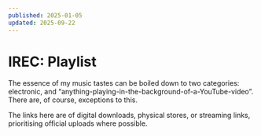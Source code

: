 ```yaml
---
published: 2025-01-05
updated: 2025-09-22
---
```


# IREC: Playlist

The essence of my music tastes can be boiled down to two categories: electronic, and
“anything-playing-in-the-background-of-a-YouTube-video”. There are, of course, exceptions to this.

The links here are of digital downloads, physical stores, or streaming links, prioritising official
uploads where possible.

<IrecAudioList />
